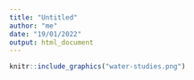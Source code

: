 ---
title: "Untitled"
author: "me"
date: "19/01/2022"
output: html_document
---

```{r layout = "l-screen"}
knitr::include_graphics("water-studies.png")
```
